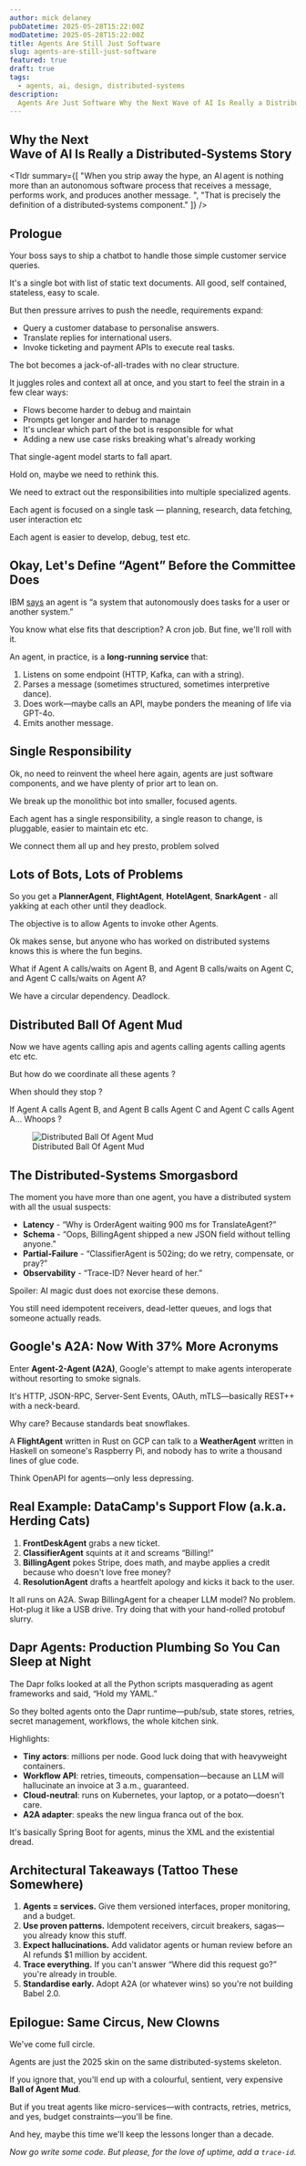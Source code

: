 ```yaml
---
author: mick delaney
pubDatetime: 2025-05-28T15:22:00Z
modDatetime: 2025-05-28T15:22:00Z
title: Agents Are Still Just Software
slug: agents-are-still-just-software
featured: true
draft: true
tags:
  - agents, ai, design, distributed-systems
description:
  Agents Are Just Software Why the Next Wave of AI Is Really a Distributed-Systems Story.
---
```



## Why the Next Wave of AI Is Really a Distributed‑Systems Story

<Tldr summary={[
  "When you strip away the hype, an AI agent is nothing more than an autonomous software process that receives a message, performs work, and produces another message. ",
  "That is precisely the definition of a distributed‑systems component."
]} />

## Prologue

Your boss says to ship a chatbot to handle those simple customer service queries. 

It's a single bot with list of static text documents. All good, self contained, stateless, easy to scale. 

But then pressure arrives to push the needle, requirements expand:

- Query a customer database to personalise answers.
- Translate replies for international users.
- Invoke ticketing and payment APIs to execute real tasks.

The bot becomes a jack-of-all-trades with no clear structure. 

It juggles roles and context all at once, and you start to feel the strain in a few clear ways:

- Flows become harder to debug and maintain
- Prompts get longer and harder to manage
- It's unclear which part of the bot is responsible for what
- Adding a new use case risks breaking what's already working

That single-agent model starts to fall apart.

Hold on, maybe we need to rethink this.

We need to extract out the responsibilities into multiple specialized agents. 

Each agent is focused on a single task — planning, research, data fetching, user interaction etc

Each agent is easier to develop, debug, test etc. 

## Okay, Let's Define “Agent” Before the Committee Does

IBM [says](https://www.ibm.com/think/topics/ai-agents) an agent is “a system that autonomously does tasks for a user or another system.”  

You know what else fits that description?  A cron job.  But fine, we'll roll with it.

An agent, in practice, is a **long-running service** that:

1. Listens on some endpoint (HTTP, Kafka, can with a string).
2. Parses a message (sometimes structured, sometimes interpretive dance).
3. Does work—maybe calls an API, maybe ponders the meaning of life via GPT-4o.
4. Emits another message.

## Single Responsibility

Ok, no need to reinvent the wheel here again, agents are just software components, and we have plenty of prior art to lean on.

We break up the monolithic bot into smaller, focused agents. 

Each agent has a single responsibility, a single reason to change, is pluggable, easier to maintain etc etc.

We connect them all up and hey presto, problem solved

## Lots of Bots, Lots of Problems

So you get a **PlannerAgent**, **FlightAgent**, **HotelAgent**, **SnarkAgent** - all yakking at each other until they deadlock.  

The objective is to allow Agents to invoke other Agents. 

Ok makes sense, but anyone who has worked on distributed systems knows this is where the fun begins.

What if Agent A calls/waits on Agent B, and Agent B calls/waits on Agent C, and Agent C calls/waits on Agent A?

We have a circular dependency. Deadlock. 

## Distributed Ball Of Agent Mud

Now we have agents calling apis and agents calling agents calling agents etc etc. 

But how do we coordinate all these agents ?

When should they stop ? 

If Agent A calls Agent B, and Agent B calls Agent C and Agent C calls Agent A... Whoops ? 

<figure>
  <img
    src="/distributed-ball-of-agent-mud.png"
    alt="Distributed Ball Of Agent Mud"
  />
    <figcaption class="text-center">
    Distributed Ball Of Agent Mud
  </figcaption>
</figure>


## The Distributed-Systems Smorgasbord

The moment you have more than one agent, you have a distributed system with all the usual suspects:

- **Latency** - “Why is OrderAgent waiting 900 ms for TranslateAgent?”
- **Schema** - “Oops, BillingAgent shipped a new JSON field without telling anyone.”
- **Partial-Failure** - “ClassifierAgent is 502ing; do we retry, compensate, or pray?”
- **Observability** - “Trace-ID? Never heard of her.”

Spoiler: AI magic dust does not exorcise these demons.  

You still need idempotent receivers, dead-letter queues, and logs that someone actually reads.


## Google's A2A: Now With 37% More Acronyms

Enter **Agent-2-Agent (A2A)**, Google's attempt to make agents interoperate without resorting to smoke signals.  

It's HTTP, JSON-RPC, Server-Sent Events, OAuth, mTLS—basically REST++ with a neck-beard.

Why care?  Because standards beat snowflakes.  

A **FlightAgent** written in Rust on GCP can talk to a **WeatherAgent** written in Haskell on someone's Raspberry Pi, and nobody has to write a thousand lines of glue code.  

Think OpenAPI for agents—only less depressing.

## Real Example: DataCamp's Support Flow (a.k.a. Herding Cats)

1. **FrontDeskAgent** grabs a new ticket.
2. **ClassifierAgent** squints at it and screams “Billing!”
3. **BillingAgent** pokes Stripe, does math, and maybe applies a credit because who doesn't love free money?
4. **ResolutionAgent** drafts a heartfelt apology and kicks it back to the user.

It all runs on A2A.  Swap BillingAgent for a cheaper LLM model?  No problem.  Hot-plug it like a USB drive.  Try doing that with your hand-rolled protobuf slurry.


## Dapr Agents: Production Plumbing So You Can Sleep at Night
The Dapr folks looked at all the Python scripts masquerading as agent frameworks and said, “Hold my YAML.”  

So they bolted agents onto the Dapr runtime—pub/sub, state stores, retries, secret management, workflows, the whole kitchen sink.

Highlights:

- **Tiny actors**: millions per node. Good luck doing that with heavyweight containers.
- **Workflow API**: retries, timeouts, compensation—because an LLM will hallucinate an invoice at 3 a.m., guaranteed.
- **Cloud-neutral**: runs on Kubernetes, your laptop, or a potato—doesn't care.
- **A2A adapter**: speaks the new lingua franca out of the box.

It's basically Spring Boot for agents, minus the XML and the existential dread.


## Architectural Takeaways (Tattoo These Somewhere)

1. **Agents = services.** Give them versioned interfaces, proper monitoring, and a budget.
2. **Use proven patterns.** Idempotent receivers, circuit breakers, sagas—you already know this stuff.
3. **Expect hallucinations.** Add validator agents or human review before an AI refunds $1 million by accident.
4. **Trace everything.** If you can't answer “Where did this request go?” you're already in trouble.
5. **Standardise early.** Adopt A2A (or whatever wins) so you're not building Babel 2.0.


## Epilogue: Same Circus, New Clowns

We've come full circle.  

Agents are just the 2025 skin on the same distributed-systems skeleton.  

If you ignore that, you'll end up with a colourful, sentient, very expensive **Ball of Agent Mud**.  

But if you treat agents like micro-services—with contracts, retries, metrics, and yes, budget constraints—you'll be fine.

And hey, maybe this time we'll keep the lessons longer than a decade.

*Now go write some code.  But please, for the love of uptime, add a `trace-id`.*